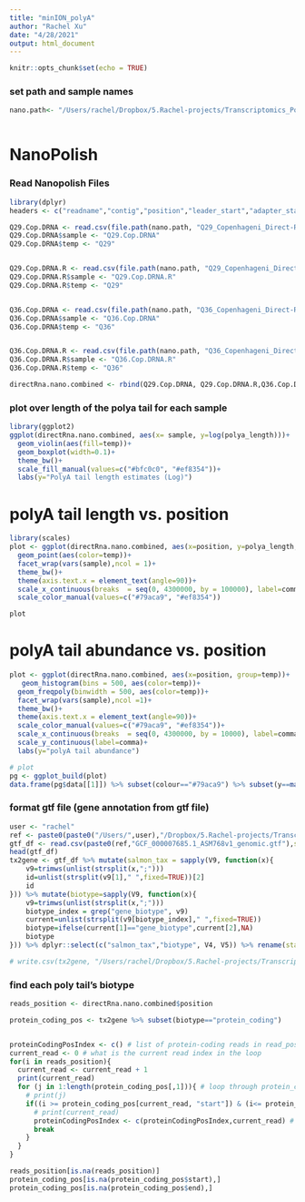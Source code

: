 ```yaml
---
title: "minION_polyA"
author: "Rachel Xu"
date: "4/28/2021"
output: html_document
---
```


```r
knitr::opts_chunk$set(echo = TRUE)
```

### set path and sample names
```r

nano.path<- "/Users/rachel/Dropbox/5.Rachel-projects/Transcriptomics_PolyATail/polyAtail/nanopolish_output"



```

# NanoPolish

### Read Nanopolish Files 
```r
library(dplyr)
headers <- c("readname","contig","position","leader_start","adapter_start","polya_start","transcript_start","read_rate","polya_length","qc_tag")

Q29.Cop.DRNA <- read.csv(file.path(nano.path, "Q29_Copenhageni_Direct-RNA_FAST5_Pass.nanopolish.polyA.pass_only.tsv"),sep = "\t", col.names =headers)
Q29.Cop.DRNA$sample <- "Q29.Cop.DRNA"
Q29.Cop.DRNA$temp <- "Q29"


Q29.Cop.DRNA.R <- read.csv(file.path(nano.path, "Q29_Copenhageni_Direct-RNA_Repeat_FAST5_Pass.nanopolish.polyA.pass_only.tsv"),sep = "\t", col.names =headers)
Q29.Cop.DRNA.R$sample <- "Q29.Cop.DRNA.R"
Q29.Cop.DRNA.R$temp <- "Q29"


Q36.Cop.DRNA <- read.csv(file.path(nano.path, "Q36_Copenhageni_Direct-RNA_FAST5_Pass.nanopolish.polyA.pass_only.tsv"),sep = "\t", col.names =headers)
Q36.Cop.DRNA$sample <- "Q36.Cop.DRNA"
Q36.Cop.DRNA$temp <- "Q36"


Q36.Cop.DRNA.R <- read.csv(file.path(nano.path, "Q36_Copenhageni_Direct-RNA_Repeat_FAST5_Pass.nanopolish.polyA.pass_only.tsv"),sep = "\t", col.names =headers)
Q36.Cop.DRNA.R$sample <- "Q36.Cop.DRNA.R"
Q36.Cop.DRNA.R$temp <- "Q36"

directRna.nano.combined <- rbind(Q29.Cop.DRNA, Q29.Cop.DRNA.R,Q36.Cop.DRNA,Q36.Cop.DRNA.R)
```


### plot over length of the polya tail for each sample
```r
library(ggplot2)
ggplot(directRna.nano.combined, aes(x= sample, y=log(polya_length)))+
  geom_violin(aes(fill=temp))+
  geom_boxplot(width=0.1)+
  theme_bw()+
  scale_fill_manual(values=c("#bfc0c0", "#ef8354"))+
  labs(y="PolyA tail length estimates (Log)")
```

# polyA tail length vs. position
```r
library(scales)
plot <- ggplot(directRna.nano.combined, aes(x=position, y=polya_length, group=temp))+
  geom_point(aes(color=temp))+
  facet_wrap(vars(sample),ncol = 1)+
  theme_bw()+
  theme(axis.text.x = element_text(angle=90))+
  scale_x_continuous(breaks  = seq(0, 4300000, by = 100000), label=comma)+
  scale_color_manual(values=c("#79aca9", "#ef8354"))

plot
```

# polyA tail abundance vs. position
```r
plot <- ggplot(directRna.nano.combined, aes(x=position, group=temp))+
   geom_histogram(bins = 500, aes(color=temp))+
  geom_freqpoly(binwidth = 500, aes(color=temp))+
  facet_wrap(vars(sample),ncol =1)+
  theme_bw()+
  theme(axis.text.x = element_text(angle=90))+
  scale_color_manual(values=c("#79aca9", "#ef8354"))+
  scale_x_continuous(breaks  = seq(0, 4300000, by = 10000), label=comma)+
  scale_y_continuous(label=comma)+
  labs(y="polyA tail abundance")

# plot
pg <- ggplot_build(plot)
data.frame(pg$data[[1]]) %>% subset(colour=="#79aca9") %>% subset(y==max(y))
```
### format gtf file (gene annotation from gtf file)
```r
user <- "rachel"
ref <- paste0(paste0("/Users/",user),"/Dropbox/5.Rachel-projects/Transcriptomics_PolyATail/quant_results/reference/")
gtf_df <- read.csv(paste0(ref,"GCF_000007685.1_ASM768v1_genomic.gtf"),skip=5,sep=c("\t"),header = FALSE) %>% subset(V3 == "gene")
head(gtf_df)
tx2gene <- gtf_df %>% mutate(salmon_tax = sapply(V9, function(x){
    v9=trimws(unlist(strsplit(x,";")))
    id=unlist(strsplit(v9[1]," ",fixed=TRUE))[2]
    id
})) %>% mutate(biotype=sapply(V9, function(x){
    v9=trimws(unlist(strsplit(x,";")))
    biotype_index = grep("gene_biotype", v9)
    current=unlist(strsplit(v9[biotype_index]," ",fixed=TRUE))
    biotype=ifelse(current[1]=="gene_biotype",current[2],NA)
    biotype
})) %>% dplyr::select(c("salmon_tax","biotype", V4, V5)) %>% rename(start=V4, end=V5)

# write.csv(tx2gene, "/Users/rachel/Dropbox/5.Rachel-projects/Transcriptomics_PolyATail/polyAtail/biotype_position.csv", quote = FALSE, row.names = FALSE)
```

### find each poly tail's biotype
```r

reads_position <- directRna.nano.combined$position 

protein_coding_pos <- tx2gene %>% subset(biotype=="protein_coding")


proteinCodingPosIndex <- c() # list of protein-coding reads in read_position vector
current_read <- 0 # what is the current read index in the loop
for(i in reads_position){
  current_read <- current_read + 1 
  print(current_read)
  for (j in 1:length(protein_coding_pos[,1])){ # loop through protein_coding dataframe
    # print(j)
    if((i >= protein_coding_pos[current_read, "start"]) & (i<= protein_coding_pos[current_read, "end"])){
      # print(current_read)
      proteinCodingPosIndex <- c(proteinCodingPosIndex,current_read) # add the index of this read to the record list
      break
    }
  }
}

reads_position[is.na(reads_position)]
protein_coding_pos[is.na(protein_coding_pos$start),]
protein_coding_pos[is.na(protein_coding_pos$end),]

```

